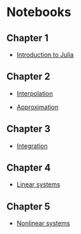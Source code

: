 # Notebooks

## Chapter 1

- [Introduction to Julia](notebooks/intro_julia.ipynb)

## Chapter 2

- [Interpolation](notebooks/interpolation.ipynb)

- [Approximation](notebooks/approximation.ipynb)

## Chapter 3

- [Integration](notebooks/integration.ipynb)

## Chapter 4

- [Linear systems](notebooks/linear.ipynb)

## Chapter 5

- [Nonlinear systems](notebooks/nonlinear.ipynb)

